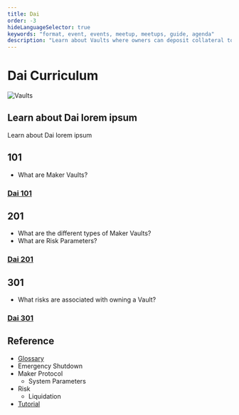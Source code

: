```yaml
---
title: Dai
order: -3
hideLanguageSelector: true
keywords: "format, event, events, meetup, meetups, guide, agenda"
description: "Learn about Vaults where owners can deposit collateral to generate Dai."
---
```


# Dai Curriculum

<InfoBlock>

![Vaults](/images/illustrations/Astro-2.png)

<Box>

## Learn about Dai lorem ipsum

</Box>

</InfoBlock>

Learn about Dai lorem ipsum

<Column>

<Box>

<Aligner center>

## 101

</Aligner>

- What are Maker Vaults?

<Aligner center>

### [Dai 101](/learn/vaults03/vaults101/)

</Aligner>

</Box>

<Box>

<Aligner center>

## 201

</Aligner>

- What are the different types of Maker Vaults?
- What are Risk Parameters?

<Aligner center>

### [Dai 201](/learn/vaults03/vaults201/)

</Aligner>

</Box>

</Column>

<Column>

<Box>

<Aligner center>

## 301

</Aligner>

- What risks are associated with owning a Vault?

<Aligner center>

### [Dai 301](/learn/vaults03/vaults301/)

</Aligner>

</Box>

<Box>

<Aligner center>

## Reference

</Aligner>

- [Glossary]()
- Emergency Shutdown
- Maker Protocol
  - System Parameters
- Risk
  - Liquidation
- [Tutorial](/learn/vaults03/vaults-tutorial.mdx/)

</Box>

</Column>
